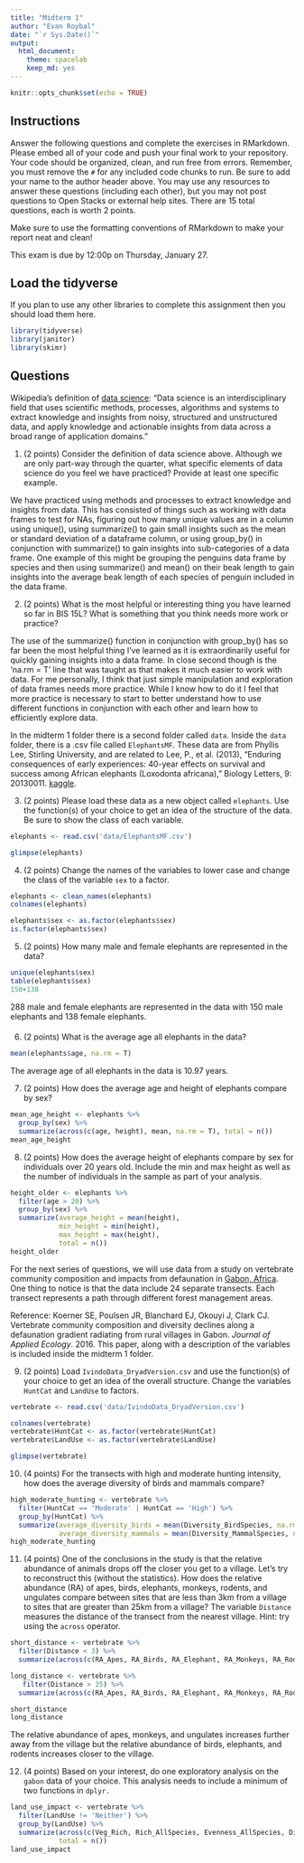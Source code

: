 ```yaml
---
title: "Midterm 1"
author: "Evan Roybal"
date: "`r Sys.Date()`"
output:
  html_document: 
    theme: spacelab
    keep_md: yes
---
```


```r
knitr::opts_chunk$set(echo = TRUE)
```

## Instructions
Answer the following questions and complete the exercises in RMarkdown. Please embed all of your code and push your final work to your repository. Your code should be organized, clean, and run free from errors. Remember, you must remove the `#` for any included code chunks to run. Be sure to add your name to the author header above. You may use any resources to answer these questions (including each other), but you may not post questions to Open Stacks or external help sites. There are 15 total questions, each is worth 2 points.  

Make sure to use the formatting conventions of RMarkdown to make your report neat and clean!  

This exam is due by 12:00p on Thursday, January 27.  

## Load the tidyverse
If you plan to use any other libraries to complete this assignment then you should load them here.
```r
library(tidyverse)
library(janitor)
library(skimr)
```

## Questions  
Wikipedia's definition of [data science](https://en.wikipedia.org/wiki/Data_science): "Data science is an interdisciplinary field that uses scientific methods, processes, algorithms and systems to extract knowledge and insights from noisy, structured and unstructured data, and apply knowledge and actionable insights from data across a broad range of application domains."  

1. (2 points) Consider the definition of data science above. Although we are only part-way through the quarter, what specific elements of data science do you feel we have practiced? Provide at least one specific example.  

We have practiced using methods and processes to extract knowledge and insights from data. This has consisted of things such as working with data frames to test for NAs, figuring out how many unique values are in a column using unique(), using summarize() to gain small insights such as the mean or standard deviation of a dataframe column, or using group_by() in conjunction with summarize() to gain insights into sub-categories of a data frame. One example of this might be grouping the penguins data frame by species and then using summarize() and mean() on their beak length to gain insights into the average beak length of each species of penguin included in the data frame.

2. (2 points) What is the most helpful or interesting thing you have learned so far in BIS 15L? What is something that you think needs more work or practice?  

The use of the summarize() function in conjunction with group_by() has so far been the most helpful thing I've learned as it is extraordinarily useful for quickly gaining insights into a data frame. In close second though is the 'na.rm = T' line that was taught as that makes it much easier to work with data. For me personally, I think that just simple manipulation and exploration of data frames needs more practice. While I know how to do it I feel that more practice is necessary to start to better understand how to use different functions in conjunction with each other and learn how to efficiently explore data.

In the midterm 1 folder there is a second folder called `data`. Inside the `data` folder, there is a .csv file called `ElephantsMF`. These data are from Phyllis Lee, Stirling University, and are related to Lee, P., et al. (2013), "Enduring consequences of early experiences: 40-year effects on survival and success among African elephants (Loxodonta africana)," Biology Letters, 9: 20130011. [kaggle](https://www.kaggle.com/mostafaelseidy/elephantsmf).  

3. (2 points) Please load these data as a new object called `elephants`. Use the function(s) of your choice to get an idea of the structure of the data. Be sure to show the class of each variable.

```r
elephants <- read.csv('data/ElephantsMF.csv')
```

```r
glimpse(elephants)
```


4. (2 points) Change the names of the variables to lower case and change the class of the variable `sex` to a factor.

```r
elephants <- clean_names(elephants)
colnames(elephants)
```

```r
elephants$sex <- as.factor(elephants$sex)
is.factor(elephants$sex)
```


5. (2 points) How many male and female elephants are represented in the data?

```r
unique(elephants$sex)
table(elephants$sex)
150+138
```
288 male and female elephants are represented in the data with 150 male elephants and 138 female elephants.

####

6. (2 points) What is the average age all elephants in the data?

```r
mean(elephants$age, na.rm = T)
```

The average age of all elephants in the data is 10.97 years.

7. (2 points) How does the average age and height of elephants compare by sex?

```r
mean_age_height <- elephants %>%
  group_by(sex) %>%
  summarize(across(c(age, height), mean, na.rm = T), total = n())
mean_age_height
```


8. (2 points) How does the average height of elephants compare by sex for individuals over 20 years old. Include the min and max height as well as the number of individuals in the sample as part of your analysis.  

```r
height_older <- elephants %>%
  filter(age > 20) %>%
  group_by(sex) %>%
  summarize(average_height = mean(height), 
            min_height = min(height), 
            max_height = max(height), 
            total = n())
height_older
```


For the next series of questions, we will use data from a study on vertebrate community composition and impacts from defaunation in [Gabon, Africa](https://en.wikipedia.org/wiki/Gabon). One thing to notice is that the data include 24 separate transects. Each transect represents a path through different forest management areas.  

Reference: Koerner SE, Poulsen JR, Blanchard EJ, Okouyi J, Clark CJ. Vertebrate community composition and diversity declines along a defaunation gradient radiating from rural villages in Gabon. _Journal of Applied Ecology_. 2016. This paper, along with a description of the variables is included inside the midterm 1 folder.  

9. (2 points) Load `IvindoData_DryadVersion.csv` and use the function(s) of your choice to get an idea of the overall structure. Change the variables `HuntCat` and `LandUse` to factors.

```r
vertebrate <- read.csv('data/IvindoData_DryadVersion.csv')
```

```r
colnames(vertebrate)
vertebrate$HuntCat <- as.factor(vertebrate$HuntCat)
vertebrate$LandUse <- as.factor(vertebrate$LandUse)
```

```r
glimpse(vertebrate)
```


10. (4 points) For the transects with high and moderate hunting intensity, how does the average diversity of birds and mammals compare?

```r
high_moderate_hunting <- vertebrate %>%
  filter(HuntCat == 'Moderate' | HuntCat == 'High') %>%
  group_by(HuntCat) %>%
  summarize(average_diversity_birds = mean(Diversity_BirdSpecies, na.rm = T), 
            average_diversity_mammals = mean(Diversity_MammalSpecies, na.rm = T), total = n())
high_moderate_hunting
```


11. (4 points) One of the conclusions in the study is that the relative abundance of animals drops off the closer you get to a village. Let's try to reconstruct this (without the statistics). How does the relative abundance (RA) of apes, birds, elephants, monkeys, rodents, and ungulates compare between sites that are less than 3km from a village to sites that are greater than 25km from a village? The variable `Distance` measures the distance of the transect from the nearest village. Hint: try using the `across` operator.  

```r
short_distance <- vertebrate %>%
  filter(Distance < 3) %>%
  summarize(across(c(RA_Apes, RA_Birds, RA_Elephant, RA_Monkeys, RA_Rodent, RA_Ungulate), mean, na.rm = T), total = n())

long_distance <- vertebrate %>%
   filter(Distance > 25) %>%
  summarize(across(c(RA_Apes, RA_Birds, RA_Elephant, RA_Monkeys, RA_Rodent, RA_Ungulate), mean, na.rm = T), total = n())

short_distance
long_distance
```

The relative abundance of apes, monkeys, and ungulates increases further away from the village but the relative abundance of birds, elephants, and rodents increases closer to the village.

12. (4 points) Based on your interest, do one exploratory analysis on the `gabon` data of your choice. This analysis needs to include a minimum of two functions in `dplyr.`

```r
land_use_impact <- vertebrate %>%
  filter(LandUse != 'Neither') %>%
  group_by(LandUse) %>%
  summarize(across(c(Veg_Rich, Rich_AllSpecies, Evenness_AllSpecies, Diversity_AllSpecies), mean, na.rm = T), 
            total = n())
land_use_impact
```

